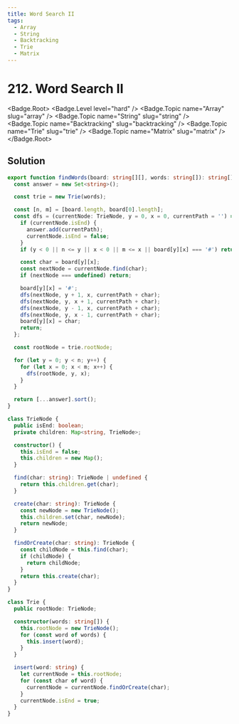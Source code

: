 ```yaml
---
title: Word Search II
tags:
  - Array
  - String
  - Backtracking
  - Trie
  - Matrix
---
```


# 212. Word Search II

<Badge.Root>
  <Badge.Level level="hard" />
  <Badge.Topic name="Array" slug="array" />
  <Badge.Topic name="String" slug="string" />
  <Badge.Topic name="Backtracking" slug="backtracking" />
  <Badge.Topic name="Trie" slug="trie" />
  <Badge.Topic name="Matrix" slug="matrix" />
</Badge.Root>

## Solution

```typescript filename="solution.ts" copy
export function findWords(board: string[][], words: string[]): string[] {
  const answer = new Set<string>();

  const trie = new Trie(words);

  const [n, m] = [board.length, board[0].length];
  const dfs = (currentNode: TrieNode, y = 0, x = 0, currentPath = '') => {
    if (currentNode.isEnd) {
      answer.add(currentPath);
      currentNode.isEnd = false;
    }
    if (y < 0 || n <= y || x < 0 || m <= x || board[y][x] === '#') return;

    const char = board[y][x];
    const nextNode = currentNode.find(char);
    if (nextNode === undefined) return;

    board[y][x] = '#';
    dfs(nextNode, y + 1, x, currentPath + char);
    dfs(nextNode, y, x + 1, currentPath + char);
    dfs(nextNode, y - 1, x, currentPath + char);
    dfs(nextNode, y, x - 1, currentPath + char);
    board[y][x] = char;
    return;
  };

  const rootNode = trie.rootNode;

  for (let y = 0; y < n; y++) {
    for (let x = 0; x < m; x++) {
      dfs(rootNode, y, x);
    }
  }

  return [...answer].sort();
}

class TrieNode {
  public isEnd: boolean;
  private children: Map<string, TrieNode>;

  constructor() {
    this.isEnd = false;
    this.children = new Map();
  }

  find(char: string): TrieNode | undefined {
    return this.children.get(char);
  }

  create(char: string): TrieNode {
    const newNode = new TrieNode();
    this.children.set(char, newNode);
    return newNode;
  }

  findOrCreate(char: string): TrieNode {
    const childNode = this.find(char);
    if (childNode) {
      return childNode;
    }
    return this.create(char);
  }
}

class Trie {
  public rootNode: TrieNode;

  constructor(words: string[]) {
    this.rootNode = new TrieNode();
    for (const word of words) {
      this.insert(word);
    }
  }

  insert(word: string) {
    let currentNode = this.rootNode;
    for (const char of word) {
      currentNode = currentNode.findOrCreate(char);
    }
    currentNode.isEnd = true;
  }
}
```

<ProblemLink
  codingSite="leetcode"
  href="https://leetcode.com/problems/word-search-ii/"
  title="Word Search II"
/>
